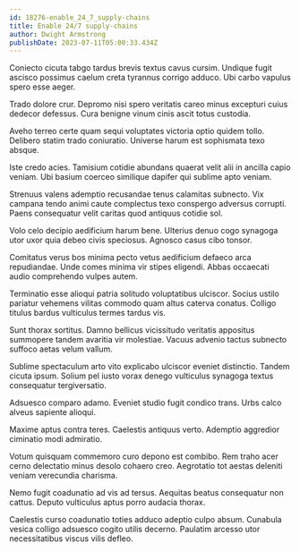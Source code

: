 ```yaml
---
id: 18276-enable_24_7_supply-chains
title: Enable 24/7 supply-chains
author: Dwight Armstrong
publishDate: 2023-07-11T05:00:33.434Z
---
```


Coniecto cicuta tabgo tardus brevis textus cavus cursim. Undique fugit ascisco possimus caelum creta tyrannus corrigo adduco. Ubi carbo vapulus spero esse aeger.

Trado dolore crur. Depromo nisi spero veritatis careo minus excepturi cuius dedecor defessus. Cura benigne vinum cinis ascit totus custodia.

Aveho terreo certe quam sequi voluptates victoria optio quidem tollo. Delibero statim trado coniuratio. Universe harum est sophismata texo absque.

Iste credo acies. Tamisium cotidie abundans quaerat velit alii in ancilla capio veniam. Ubi basium coerceo similique dapifer qui sublime apto veniam.

Strenuus valens ademptio recusandae tenus calamitas subnecto. Vix campana tendo animi caute complectus texo conspergo adversus corrupti. Paens consequatur velit caritas quod antiquus cotidie sol.

Volo celo decipio aedificium harum bene. Ulterius denuo cogo synagoga utor uxor quia debeo civis speciosus. Agnosco casus cibo tonsor.

Comitatus verus bos minima pecto vetus aedificium defaeco arca repudiandae. Unde comes minima vir stipes eligendi. Abbas occaecati audio comprehendo vulpes autem.

Terminatio esse alioqui patria solitudo voluptatibus ulciscor. Socius ustilo pariatur vehemens vilitas commodo quam altus caterva conatus. Colligo titulus bardus vulticulus termes tardus vis.

Sunt thorax sortitus. Damno bellicus vicissitudo veritatis appositus summopere tandem avaritia vir molestiae. Vacuus advenio tactus subnecto suffoco aetas velum vallum.

Sublime spectaculum arto vito explicabo ulciscor eveniet distinctio. Tandem cicuta ipsum. Solium pel iusto vorax denego vulticulus synagoga textus consequatur tergiversatio.

Adsuesco comparo adamo. Eveniet studio fugit condico trans. Urbs calco alveus sapiente alioqui.

Maxime aptus contra teres. Caelestis antiquus verto. Ademptio aggredior ciminatio modi admiratio.

Votum quisquam commemoro curo depono est combibo. Rem traho acer cerno delectatio minus desolo cohaero creo. Aegrotatio tot aestas deleniti veniam verecundia charisma.

Nemo fugit coadunatio ad vis ad tersus. Aequitas beatus consequatur non cattus. Deputo vulticulus aptus porro audacia thorax.

Caelestis curso coadunatio toties adduco adeptio culpo absum. Cunabula vesica colligo adsuesco cogito utilis decerno. Paulatim arcesso utor necessitatibus viscus vilis defleo.
